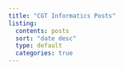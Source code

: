 ```yaml
---
title: "CGT Informatics Posts"
listing:
  contents: posts
  sort: "date desc"
  type: default
  categories: true
---
```

